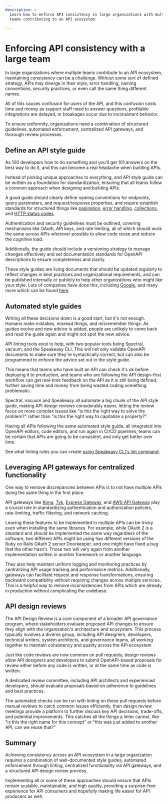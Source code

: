 ```yaml
---
description: >
  Learn how to enforce API consistency in large organizations with multiple 
  teams contributing to an API ecosystem.

---
```



# Enforcing API consistency with a large team

In large organizations where multiple teams contribute to an API ecosystem,
maintaining consistency can be a challenge. Without some sort of defined
strategy, APIs may diverge in their style, error handling, naming conventions,
security practices, or even call the same thing different names. 

All of this causes confusion for users of the API, and this confusion costs time
and money as support staff need to answer questions, profitable integrations are
delayed, or breakages occur due to inconsistent behavior.

To ensure uniformity, organizations need a combination of structured guidelines,
automated enforcement, centralized API gateways, and thorough review processes.

## Define an API style guide

As 100 developers how to do something and you'll get 101 answers on the best way
to do it, and this can become a real headache when building APIs.

Instead of picking unique approaches to everything, and API style guide can be
written as a foundation for standardization, ensuring that all teams follow a
common approach when designing and building APIs. 

A good guide should clearly define naming conventions for endpoints, query
parameters, and request/response properties, and require establish standards for
structured things like [pagination](/api-design/pagination), [error
handling](/api-design/errors), [collections](/api-design/collections), and
[HTTP status codes](/api-design/status-codes).

Authentication and security guidelines must be outlined, covering mechanisms
like OAuth, API keys, and rate limiting, all of which should work the same
across APIs wherever possible to allow code reuse and reduce the cognitive load.

Additionally, the guide should include a versioning strategy to manage changes
effectively and set documentation standards for OpenAPI descriptions to ensure
completeness and clarity.

These style guides are living documents that should be updated regularly to
reflect changes in best practices and organizational requirements, and can be
published internally or publicly to help other organizations who might like your
style. Lots of companies have done this, including
[Google](https://cloud.google.com/apis/design), and many more which can be found
[here](https://apistylebook.com/design/guidelines/).

## Automated style guides

Writing all these decisions down is a good start, but it's not enough. Humans
make mistakes, misread things, and misremember things. As guides evolve and new
advice is added, people are unlikely to come back and read the guide again and
might not spot the new advice.

API linting tools exist to help, with two popular tools being Spectral, vacuum,
and the Speakeasy CLI. This will not only validate OpenAPI
documents to make sure they're syntactically correct, but can also be programmed to 
enforce the advice set out in the style guide.

This means that teams who have built an API can check it's ok before deploying
it to production, and teams who are following the API design-first workflow can
get real-time feedback on the API as it is still being defined, further saving
time and money from being wasted coding something problematic. 

Spectral, vacuum and Speakeasy all automate a big chunk of the API style guide, making 
API design reviews considerably easier, letting the review focus on more complex
issues like "is this the right way to solve the problem?" rather than "is this
the right way to capitalize a property?".

Having all APIs following the same automated style guide, all integrated into
OpenAPI editors, code editors, and run again in CI/CD pipelines, teams can
be certain that APIs are going to be consistent, and only get better over time.

<Callout title="Note" type="info">
  <p>
    See what linting rules you can create <a href="/docs/prep-openapi/linting">using Speakeasy CLI's lint command</a>.
  </p>
</Callout>


## Leveraging API gateways for centralized functionality

One way to remove discrepancies between APIs is to not have multiple APIs doing
the same thing in the first place. 

API gateways like [Kong](https://konghq.com/), [Tyk](https://tyk.io/), [Express
Gateway](https://www.express-gateway.io/), and [AWS API
Gateway](https://aws.amazon.com/api-gateway/) play a crucial role in
standardizing authentication and authorization policies, rate-limiting, traffic
filtering, and network caching. 

Leaving these features to be implemented in multiple APIs can be tricky even
when installing the same libraries. For example, while OAuth 2 is a standard and
should be implemented the same way regardless of the software, two different
APIs might be using two different versions of the Ruby on Rails OAuth 2 server
Doorkeeper, and one might have fixed a bug that the other hasn't. Those two will
vary again from another implementation written in another framework or another
language. 

They also help maintain uniform logging and monitoring practices by centralizing
API usage tracking and performance metrics. Additionally, gateways can
facilitate request and response transformations, ensuring backward compatibility
without requiring changes across multiple services. This is a helpful way to
remove inconsistencies from APIs which are already in production without
complicating the codebase.

## API design reviews

The API Design Review is a core component of a broader API governance program,
where stakeholders evaluate proposed API changes to ensure they align with the
organization's architecture and ecosystem. This process typically involves a
diverse group, including API designers, developers, technical writers, system
architects, and governance teams, all working together to maintain consistency
and quality across the API ecosystem

Just like code reviews are now common on pull requests, design reviews allow API
designers and developers to submit OpenAPI-based proposals for review either
before any code is written, or at the same time as code is written.

A dedicated review committee, including API architects and experienced
developers, should evaluate proposals based on adherence to guidelines and best
practices. 

The automated checks can be run with linting on these pull requests before
manual reviews to catch common issues efficiently, then design review meetings
provide a platform to further discuss key API decisions, trade-offs, and
potential improvements. This catches all the things a linter cannot, like "is
this the right name for this concept" or "this was just added to another API,
can we reuse that?"

## Summary

Achieving consistency across an API ecosystem in a large organization requires a
combination of well-documented style guides, automated enforcement through
linting, centralized functionality via API gateways, and a structured API design
review process.

Implementing all or some of these approaches should ensure that APIs remain
scalable, maintainable, and high quality, providing a surprise-free experience for
API consumers and hopefully making life easier for API producers as well.
